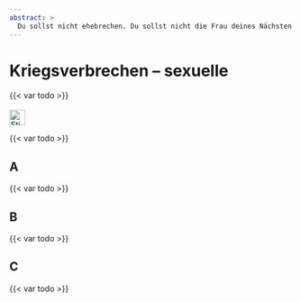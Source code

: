 ```yaml
---
abstract: > 
  Du sollst nicht ehebrechen. Du sollst nicht die Frau deines Nächsten begehren. Russland vergewaltigt und plündert systematisch. 
---
```


# Kriegsverbrechen – sexuelle {#sec-warcrimes-sexual}

::: {.callout-caution title="Mythos"}
{{< var todo >}}
[<br></br>![Stichwortsuche in EUvsDisinfo](../all_common_img/EUvsDisinfo_400x240.jpg){height=2em}](https://euvsdisinfo.eu/disinformation-cases/?text=war%20(sexual%7Crape%7Craped)&sort=relevance)
:::

::: {.callout-tip title="Wahrheit"}
{{< var todo >}}
:::


## A

{{< var todo >}}

## B

{{< var todo >}}

## C

{{< var todo >}}


